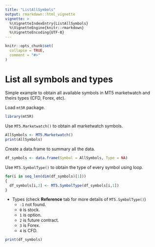```yaml
---
title: "ListAllSymbols"
output: rmarkdown::html_vignette
vignette: >
  %\VignetteIndexEntry{ListAllSymbols}
  %\VignetteEngine{knitr::rmarkdown}
  %\VignetteEncoding{UTF-8}
---
```


```r
knitr::opts_chunk$set(
  collapse = TRUE,
  comment = "#>"
)
```

# List all symbols and types

Simple example to obtain all available symbols in MT5 marketwatch and theirs types (CFD, Forex, etc).

Load `mt5R` package.

```r
library(mt5R)
```

Use `MT5.Marketwatch()` to obtain all marketwatch symbols.

```r
AllSymbols <- MT5.Marketwatch()
print(AllSymbols)
```

Create a data.frame to summary all the data.

```r
df_symbols <- data.frame(Symbol = AllSymbols, Type = NA)
```

Use `MT5.SymbolType()` to obtain the type of every symbol using loop.

```r
for(i in seq_len(dim(df_symbols)[1]))
{
  df_symbols[i,2] <- MT5.SymbolType(df_symbols[i,1])
}
```

* Types (check **Reference** tab for more details of `MT5.SymbolType()`)
  + `-1` not found.
  + `0` is stock.
  + `1` is option.
  + `2` is future contract.
  + `3` is Forex.
  + `4` is CFD.

```r
print(df_symbols)
```

